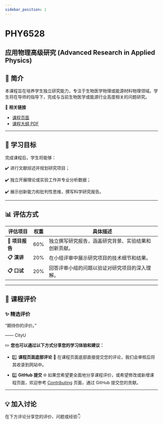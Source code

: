 ```yaml
---
sidebar_position: 1
---
```


# PHY6528
## 应用物理高级研究 (Advanced Research in Applied Physics)

## **📘 简介**
本课程旨在培养学生独立研究能力，专注于生物医学物理或能源材料物理领域。学生将在导师的指导下，完成与当前生物医学或能源行业高度相关的问题研究。

🔗 **相关链接**
- [课程页面](https://www.cityu.edu.hk/catalogue/pg/202425/course/PHY6528.htm)
- [课程大纲 PDF](https://www.cityu.edu.hk/catalogue/pg/202425/course/PHY6528.pdf)

---

## **🎯 学习目标**

完成课程后，学生将能够：

✔️ 进行文献综述并规划研究项目；

✔️ 独立开展理论或实验工作并专业分析数据；

✔️ 展示创新能力和批判性思维，撰写科学研究报告。

---

## **📊 评估方式**

| **评估项目**          | **权重** | **具体描述**                                                                                       |
|----------------------|---------|---------------------------------------------------------------------------------------------------|
| **📂 项目报告**       | 60%      | 独立撰写研究报告，涵盖研究背景、实验结果和创新贡献。                                                    |
| **📋 演讲**           | 20%      | 在小组评审中展示研究项目的技术细节和结果。                                                            |
| **📋 口试**           | 20%      | 回答评审小组的问题以验证对研究项目的深入理解。                                                          |

---

## **💬 课程评价**

### ✨ **精选评价**
<div className={commentStyles.commentBox}>
    <p className={commentStyles.commentText}>
        “期待你的评价。”
    </p>
    <p className={commentStyles.commentAuthor}>—— CityU</p>
</div>

✏️ **您也可以通过以下方式分享您的学习体验和建议：**

- 1️⃣ **课程页面底部评论**
💬 在课程页面底部直接提交您的评论，我们会审核后将其收录到网站中。

- 2️⃣ **GitHub 提交**
🌐 如果您希望更全面地分享课程评价，或希望修改或新增课程页面，欢迎参考 [Contributing](https://penjc.github.io/CityU/contributing) 页面，通过 GitHub 提交您的贡献。

---

## **💡 加入讨论**

在下方评论分享您的评价、问题或经验👇
<Utterances />
